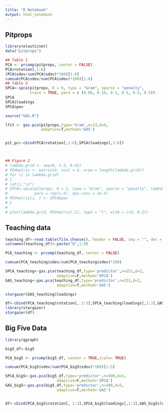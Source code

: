 ---
title: "R Notebook"
output: html_notebook
---
## Pitprops 

```{r}
library(elasticnet)
data("pitprops")

## Table 1
PCA <- prcomp(pitprops, center = FALSE)
PCA$rotation[,1:6]
(PCA$sdev/sum(PCA$sdev)*100)[1:6]
cumsum(PCA$sdev/sum(PCA$sdev)*100)[1:6]
## Table 3
SPCA<-spca(pitprops, K = 6, type = "Gram", sparse = "penalty",
           trace = TRUE, para = c (0.06, 0.16, 0.1, 0.5, 0.5, 0.5))
SPCA
SPCA$loadings
SPCA$pev

source("GAS.R")

lfit <- gas.pca(pitprops,type='Gram',n=13,d=6,
                adaptive=T,method='GAS')


pit_pc<-cbind(PCA$rotation[,1:6],SPCA$loadings[,1:6])



## Figure 2
# lambda.grid <- seq(0, 3.5, 0.01)
# PEVmatrix <- matrix(0, ncol = 6, nrow = length(lambda.grid))
# for (i in lambda.grid)
# {
# cat(i,"\n")
# SPCA<-spca(pitprops, K = 1, type = "Gram", sparse = "penalty", lambda = 0,
#            para = rep(i,6), eps.conv = 1e-4)
# PEVmatrix[i, ] <- SPCA$pev
# }
# 
# plot(lambda.grid, PEVmatrix[,1], type = "l", xlim = c(0, 0.2))


```

## Teaching data

```{r}
teaching_df<-read.table(file.choose(), header = FALSE, sep = "", dec = ".")
colnames(teaching_df)<-paste("Q",1:9)

PCA_teaching <- prcomp(teaching_df, center = FALSE)

cumsum(PCA_teaching$sdev/sum(PCA_teaching$sdev)*100)

SPCA_teaching<-gas.pca(teaching_df,type='predictor',n=251,d=3,
                       adaptive=F,method='SPCA')
GAS_teaching<-gas.pca(teaching_df,type='predictor',n=251,d=3,
                       adaptive=T,method='GAS')

stargazer(GAS_teaching$loadings)

df<-cbind(PCA_teaching$rotation[, 1:3],SPCA_teaching$loadings[,1:3],GAS_teaching$loadings[,1:3])
library(stargazer)
stargazer(df)
```

## Big Five Data

```{r}
library(qgraph)

big5_df<-big5

PCA_big5 <- prcomp(big5_df, center = TRUE,scale= TRUE)

cumsum(PCA_big5$sdev/sum(PCA_big5$sdev)*100)[1:5]

SPCA_big5<-gas.pca(big5_df,type='predictor',n=500,d=5,
                       adaptive=F,method='SPCA')
GAS_big5<-gas.pca(big5_df,type='predictor',n=500,d=5,
                       adaptive=T,method='GAS')


df<-cbind(PCA_big5$rotation[, 1:3],SPCA_big5$loadings[,1:3],GAS_big5$loadings[,1:3])

```



